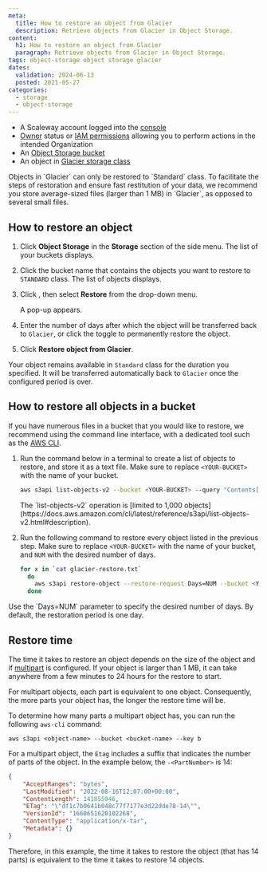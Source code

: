 ```yaml
---
meta:
  title: How to restore an object from Glacier
  description: Retrieve objects from Glacier in Object Storage.
content:
  h1: How to restore an object from Glacier
  paragraph: Retrieve objects from Glacier in Object Storage.
tags: object-storage object storage glacier
dates:
  validation: 2024-06-13
  posted: 2021-05-27
categories:
  - storage
  - object-storage
---
```


<Macro id="requirements" />

- A Scaleway account logged into the [console](https://console.scaleway.com)
- [Owner](/identity-and-access-management/iam/concepts/#owner) status or [IAM permissions](/identity-and-access-management/iam/concepts/#permission) allowing you to perform actions in the intended Organization
- An [Object Storage bucket](/storage/object/how-to/create-a-bucket/)
- An object in [Glacier storage class](/storage/object/how-to/edit-storage-class/)

<Message type="important">
  Objects in `Glacier` can only be restored to `Standard` class.
</Message>

<Message type="tip">
  To facilitate the steps of restoration and ensure fast restitution of your data, we recommend you store average-sized files (larger than 1 MB) in `Glacier`, as opposed to several small files.
</Message>

## How to restore an object

1. Click **Object Storage** in the **Storage** section of the side menu. The list of your buckets displays.

2. Click the bucket name that contains the objects you want to restore to `STANDARD` class. The list of objects displays.

3. Click <Icon name="more" />, then select **Restore** from the drop-down menu.

    A pop-up appears.

4. Enter the number of days after which the object will be transferred back to `Glacier`, or click the toggle to permanently restore the object.

5. Click **Restore object from Glacier**.

  Your object remains available in `Standard` class for the duration you specified. It will be transferred automatically back to `Glacier` once the configured period is over.


## How to restore all objects in a bucket

If you have numerous files in a bucket that you would like to restore, we recommend using the command line interface, with a dedicated tool such as the [AWS CLI](/storage/object/api-cli/object-storage-aws-cli/).

1. Run the command below in a terminal to create a list of objects to restore, and store it as a text file. Make sure to replace `<YOUR-BUCKET>` with the name of your bucket.

    ```sh
    aws s3api list-objects-v2 --bucket <YOUR-BUCKET> --query "Contents[?StorageClass=='GLACIER']" --output text | awk '{print $2}' > glacier-restore.txt
    ```
    <Message type="note">
    The `list-objects-v2` operation is [limited to 1,000 objects](https://docs.aws.amazon.com/cli/latest/reference/s3api/list-objects-v2.html#description).
    </Message>
    
2. Run the following command to restore every object listed in the previous step. Make sure to replace `<YOUR-BUCKET>` with the name of your bucket, and `NUM` with the desired number of days.

    ```sh
    for x in `cat glacier-restore.txt`
      do
        aws s3api restore-object --restore-request Days=NUM --bucket <YOUR-BUCKET> --key "$x"
      done
    ```
<Message type="note">
  Use the `Days=NUM` parameter to specify the desired number of days. By default, the restoration period is one day.
</Message>

## Restore time

The time it takes to restore an object depends on the size of the object and if [multipart](/storage/object/concepts/#multipart-uploads) is configured. If your object is larger than 1 MB, it can take anywhere from a few minutes to 24 hours for the restore to start.

For multipart objects, each part is equivalent to one object. Consequently, the more parts your object has, the longer the restore time will be.

To determine how many parts a multipart object has, you can run the following `aws-cli` command:

```
aws s3api <object-name> --bucket <bucket-name> --key b
```
For a multipart object, the `Etag` includes a suffix that indicates the number of parts of the object. In the example below, the `-<PartNumber>` is 14:

```json
{
    "AcceptRanges": "bytes",
    "LastModified": "2022-08-16T12:07:00+00:00",
    "ContentLength": 141855946,
    "ETag": "\"df1c7b0641b048c77f7177e3d22dde78-14\"",
    "VersionId": "1660651620102268",
    "ContentType": "application/x-tar",
    "Metadata": {}
}
```
Therefore, in this example, the time it takes to restore the object (that has 14 parts) is equivalent to the time it takes to restore 14 objects.



